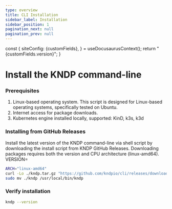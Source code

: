 ```yaml
---
type: overview
title: CLI Installation
sidebar_label: Installation
sidebar_position: 1
pagination_next: null
pagination_prev: null
---
```


  const {
    siteConfig: {customFields},
  } = useDocusaurusContext();
  return <span>"{customFields.version}"</span>;
}

# Install the KNDP command-line

### Prerequisites

1. Linux-based operating system. This script is designed for Linux-based operating systems, specifically tested on Ubuntu.
1. Internet access for package downloads.
1. Kubernetes engine installed locally, supported: KinD, k3s, k3d

### Installing from GitHub Releases

Install the latest version of the KNDP command-line via shell script by downloading the install script from KNDP GitHub Releases.
Downloading packages requires both the version and CPU architecture (linux-amd64).
VERSION=<Version/>
```bash
ARCH="linux-amd64"
curl -Lo ./kndp.tar.gz "https://github.com/kndpio/cli/releases/download/${VERSION}/kndp-${VERSION}-${ARCH}.tar.gz"; tar -xf ./kndp.tar.gz; rm ./kndp.tar.gz
sudo mv ./kndp /usr/local/bin/kndp
```

### Verify installation
```bash
kndp --version
```